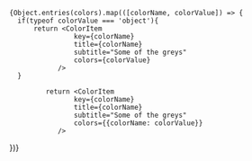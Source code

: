 
<Meta title="AllColors" />

<ColorPalette>

    {Object.entries(colors).map(([colorName, colorValue]) => {
      if(typeof colorValue === 'object'){
          return <ColorItem
                    key={colorName}
                    title={colorName}
                    subtitle="Some of the greys"
                    colors={colorValue}
                />
      }

             return <ColorItem
                    key={colorName}
                    title={colorName}
                    subtitle="Some of the greys"
                    colors={{colorName: colorValue}}
                />

})}

</ColorPalette>
